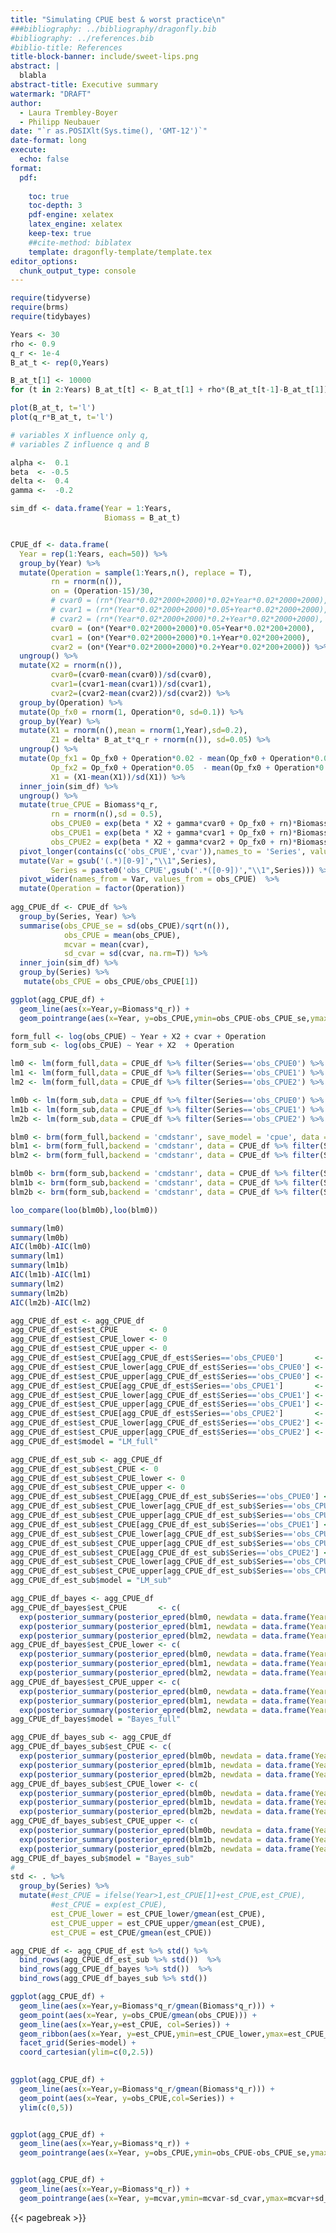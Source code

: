 ```yaml
---
title: "Simulating CPUE best & worst practice\n"
###bibliography: ../bibliography/dragonfly.bib
#bibliography: ../references.bib
#biblio-title: References
title-block-banner: include/sweet-lips.png
abstract: |
  blabla
abstract-title: Executive summary
watermark: "DRAFT"
author:
  - Laura Trembley-Boyer
  - Philipp Neubauer
date: "`r as.POSIXlt(Sys.time(), 'GMT-12')`"
date-format: long
execute:
  echo: false
format:
  pdf:
    
    toc: true
    toc-depth: 3
    pdf-engine: xelatex
    latex_engine: xelatex
    keep-tex: true
    ##cite-method: biblatex
    template: dragonfly-template/template.tex
editor_options: 
  chunk_output_type: console
---
```


```r
require(tidyverse)
require(brms)
require(tidybayes)

Years <- 30
rho <- 0.9
q_r <- 1e-4
B_at_t <- rep(0,Years)

B_at_t[1] <- 10000
for (t in 2:Years) B_at_t[t] <- B_at_t[1] + rho*(B_at_t[t-1]-B_at_t[1])+1000*rnorm(1)

plot(B_at_t, t='l')
plot(q_r*B_at_t, t='l')

# variables X influence only q,
# variables Z influence q and B

alpha <-  0.1
beta  <- -0.5
delta <-  0.4
gamma <-  -0.2

sim_df <- data.frame(Year = 1:Years,
                     Biomass = B_at_t) 


CPUE_df <- data.frame(
  Year = rep(1:Years, each=50)) %>%
  group_by(Year) %>%
  mutate(Operation = sample(1:Years,n(), replace = T),
         rn = rnorm(n()),
         on = (Operation-15)/30,
         # cvar0 = (rn*(Year*0.02*2000+2000)*0.02+Year*0.02*2000+2000),
         # cvar1 = (rn*(Year*0.02*2000+2000)*0.05+Year*0.02*2000+2000),
         # cvar2 = (rn*(Year*0.02*2000+2000)*0.2+Year*0.02*2000+2000),
         cvar0 = (on*(Year*0.02*2000+2000)*0.05+Year*0.02*200+2000),
         cvar1 = (on*(Year*0.02*2000+2000)*0.1+Year*0.02*200+2000),
         cvar2 = (on*(Year*0.02*2000+2000)*0.2+Year*0.02*200+2000)) %>%
  ungroup() %>%
  mutate(X2 = rnorm(n()),
         cvar0=(cvar0-mean(cvar0))/sd(cvar0),
         cvar1=(cvar1-mean(cvar1))/sd(cvar1),
         cvar2=(cvar2-mean(cvar2))/sd(cvar2)) %>%
  group_by(Operation) %>%
  mutate(Op_fx0 = rnorm(1, Operation*0, sd=0.1)) %>%
  group_by(Year) %>%
  mutate(X1 = rnorm(n(),mean = rnorm(1,Year),sd=0.2),
         Z1 = delta* B_at_t*q_r + rnorm(n()), sd=0.05) %>%
  ungroup() %>%
  mutate(Op_fx1 = Op_fx0 + Operation*0.02 - mean(Op_fx0 + Operation*0.02),
         Op_fx2 = Op_fx0 + Operation*0.05  - mean(Op_fx0 + Operation*0.05),
         X1 = (X1-mean(X1))/sd(X1)) %>%
  inner_join(sim_df) %>%
  ungroup() %>%
  mutate(true_CPUE = Biomass*q_r,
         rn = rnorm(n(),sd = 0.5),
         obs_CPUE0 = exp(beta * X2 + gamma*cvar0 + Op_fx0 + rn)*Biomass*q_r,
         obs_CPUE1 = exp(beta * X2 + gamma*cvar1 + Op_fx0 + rn)*Biomass*q_r,
         obs_CPUE2 = exp(beta * X2 + gamma*cvar2 + Op_fx0 + rn)*Biomass*q_r) %>%
  pivot_longer(contains(c('obs_CPUE','cvar')),names_to = 'Series', values_to = 'obs_CPUE')  %>%
  mutate(Var = gsub('(.*)[0-9]',"\\1",Series),
         Series = paste0('obs_CPUE',gsub('.*([0-9])',"\\1",Series))) %>%
  pivot_wider(names_from = Var, values_from = obs_CPUE)  %>%
  mutate(Operation = factor(Operation))
  
agg_CPUE_df <- CPUE_df %>%
  group_by(Series, Year) %>%
  summarise(obs_CPUE_se = sd(obs_CPUE)/sqrt(n()),
            obs_CPUE = mean(obs_CPUE),
            mcvar = mean(cvar),
            sd_cvar = sd(cvar, na.rm=T)) %>%
  inner_join(sim_df) %>%
  group_by(Series) %>%
   mutate(obs_CPUE = obs_CPUE/obs_CPUE[1])

ggplot(agg_CPUE_df) +
  geom_line(aes(x=Year,y=Biomass*q_r)) + 
  geom_pointrange(aes(x=Year, y=obs_CPUE,ymin=obs_CPUE-obs_CPUE_se,ymax=obs_CPUE+obs_CPUE_se,col=Series))

form_full <- log(obs_CPUE) ~ Year + X2 + cvar + Operation
form_sub <- log(obs_CPUE) ~ Year + X2  + Operation

lm0 <- lm(form_full,data = CPUE_df %>% filter(Series=='obs_CPUE0') %>% mutate(Year = factor(Year))) 
lm1 <- lm(form_full,data = CPUE_df %>% filter(Series=='obs_CPUE1') %>% mutate(Year = factor(Year))) 
lm2 <- lm(form_full,data = CPUE_df %>% filter(Series=='obs_CPUE2') %>% mutate(Year = factor(Year))) 

lm0b <- lm(form_sub,data = CPUE_df %>% filter(Series=='obs_CPUE0') %>% mutate(Year = factor(Year))) 
lm1b <- lm(form_sub,data = CPUE_df %>% filter(Series=='obs_CPUE1') %>% mutate(Year = factor(Year))) 
lm2b <- lm(form_sub,data = CPUE_df %>% filter(Series=='obs_CPUE2') %>% mutate(Year = factor(Year))) 

blm0 <- brm(form_full,backend = 'cmdstanr', save_model = 'cpue', data = CPUE_df %>% filter(Series=='obs_CPUE0') %>% mutate(Year = factor(Year)),cores=4) 
blm1 <- brm(form_full,backend = 'cmdstanr', data = CPUE_df %>% filter(Series=='obs_CPUE1') %>% mutate(Year = factor(Year)),cores=4) 
blm2 <- brm(form_full,backend = 'cmdstanr', data = CPUE_df %>% filter(Series=='obs_CPUE2') %>% mutate(Year = factor(Year)),cores=4) 

blm0b <- brm(form_sub,backend = 'cmdstanr', data = CPUE_df %>% filter(Series=='obs_CPUE0') %>% mutate(Year = factor(Year)),cores=4) 
blm1b <- brm(form_sub,backend = 'cmdstanr', data = CPUE_df %>% filter(Series=='obs_CPUE1') %>% mutate(Year = factor(Year)),cores=4) 
blm2b <- brm(form_sub,backend = 'cmdstanr', data = CPUE_df %>% filter(Series=='obs_CPUE2') %>% mutate(Year = factor(Year)),cores=4) 

loo_compare(loo(blm0b),loo(blm0))

summary(lm0)
summary(lm0b)
AIC(lm0b)-AIC(lm0)
summary(lm1)
summary(lm1b)
AIC(lm1b)-AIC(lm1)
summary(lm2)
summary(lm2b)
AIC(lm2b)-AIC(lm2)

agg_CPUE_df_est <- agg_CPUE_df
agg_CPUE_df_est$est_CPUE       <- 0
agg_CPUE_df_est$est_CPUE_lower <- 0
agg_CPUE_df_est$est_CPUE_upper <- 0
agg_CPUE_df_est$est_CPUE[agg_CPUE_df_est$Series=='obs_CPUE0']       <- exp(predict(lm0,newdata = data.frame(Year=as.factor(1:30),X2=0,cvar = 0, Operation=levels(CPUE_df$Operation)[1]), interval = "confidence")[,1])
agg_CPUE_df_est$est_CPUE_lower[agg_CPUE_df_est$Series=='obs_CPUE0'] <- exp(predict(lm0,newdata = data.frame(Year=as.factor(1:30),X2=0,cvar = 0, Operation=levels(CPUE_df$Operation)[1]), interval = "confidence")[,2])
agg_CPUE_df_est$est_CPUE_upper[agg_CPUE_df_est$Series=='obs_CPUE0'] <- exp(predict(lm0,newdata = data.frame(Year=as.factor(1:30),X2=0,cvar = 0, Operation=levels(CPUE_df$Operation)[1]), interval = "confidence")[,3])
agg_CPUE_df_est$est_CPUE[agg_CPUE_df_est$Series=='obs_CPUE1']       <- exp(predict(lm1,newdata = data.frame(Year=as.factor(1:30),X2=0,cvar = 0 , Operation=levels(CPUE_df$Operation)[1]), interval = "confidence")[,1])
agg_CPUE_df_est$est_CPUE_lower[agg_CPUE_df_est$Series=='obs_CPUE1'] <- exp(predict(lm1,newdata = data.frame(Year=as.factor(1:30),X2=0,cvar = 0 , Operation=levels(CPUE_df$Operation)[1]), interval = "confidence")[,2])
agg_CPUE_df_est$est_CPUE_upper[agg_CPUE_df_est$Series=='obs_CPUE1'] <- exp(predict(lm1,newdata = data.frame(Year=as.factor(1:30),X2=0,cvar = 0 , Operation=levels(CPUE_df$Operation)[1]), interval = "confidence")[,3])
agg_CPUE_df_est$est_CPUE[agg_CPUE_df_est$Series=='obs_CPUE2']       <- exp(predict(lm2,newdata = data.frame(Year=as.factor(1:30),X2=0,cvar = 0 , Operation=levels(CPUE_df$Operation)[1]), interval = "confidence")[,1])
agg_CPUE_df_est$est_CPUE_lower[agg_CPUE_df_est$Series=='obs_CPUE2'] <- exp(predict(lm2,newdata = data.frame(Year=as.factor(1:30),X2=0,cvar = 0 , Operation=levels(CPUE_df$Operation)[1]), interval = "confidence")[,2])
agg_CPUE_df_est$est_CPUE_upper[agg_CPUE_df_est$Series=='obs_CPUE2'] <- exp(predict(lm2,newdata = data.frame(Year=as.factor(1:30),X2=0,cvar = 0 , Operation=levels(CPUE_df$Operation)[1]), interval = "confidence")[,3])
agg_CPUE_df_est$model = "LM_full"

agg_CPUE_df_est_sub <- agg_CPUE_df
agg_CPUE_df_est_sub$est_CPUE <- 0
agg_CPUE_df_est_sub$est_CPUE_lower <- 0
agg_CPUE_df_est_sub$est_CPUE_upper <- 0
agg_CPUE_df_est_sub$est_CPUE[agg_CPUE_df_est_sub$Series=='obs_CPUE0'] <- exp(predict(lm0b,newdata = data.frame(Year=as.factor(1:30),X2=0,cvar = 0 , Operation=levels(CPUE_df$Operation)[1]), interval = "confidence")[,1])
agg_CPUE_df_est_sub$est_CPUE_lower[agg_CPUE_df_est_sub$Series=='obs_CPUE0'] <- exp(predict(lm0b,newdata = data.frame(Year=as.factor(1:30),X2=0,cvar = 0 , Operation=levels(CPUE_df$Operation)[1]), interval = "confidence")[,2])
agg_CPUE_df_est_sub$est_CPUE_upper[agg_CPUE_df_est_sub$Series=='obs_CPUE0'] <- exp(predict(lm0b,newdata = data.frame(Year=as.factor(1:30),X2=0,cvar = 0 , Operation=levels(CPUE_df$Operation)[1]), interval = "confidence")[,3])
agg_CPUE_df_est_sub$est_CPUE[agg_CPUE_df_est_sub$Series=='obs_CPUE1'] <- exp(predict(lm1b,newdata = data.frame(Year=as.factor(1:30),X2=0,cvar = 0 , Operation=levels(CPUE_df$Operation)[1]), interval = "confidence")[,1])
agg_CPUE_df_est_sub$est_CPUE_lower[agg_CPUE_df_est_sub$Series=='obs_CPUE1'] <- exp(predict(lm1b,newdata = data.frame(Year=as.factor(1:30),X2=0,cvar = 0 , Operation=levels(CPUE_df$Operation)[1]), interval = "confidence")[,2])
agg_CPUE_df_est_sub$est_CPUE_upper[agg_CPUE_df_est_sub$Series=='obs_CPUE1'] <- exp(predict(lm1b,newdata = data.frame(Year=as.factor(1:30),X2=0,cvar = 0 , Operation=levels(CPUE_df$Operation)[1]), interval = "confidence")[,3])
agg_CPUE_df_est_sub$est_CPUE[agg_CPUE_df_est_sub$Series=='obs_CPUE2'] <- exp(predict(lm2b,newdata = data.frame(Year=as.factor(1:30),X2=0,cvar = 0 , Operation=levels(CPUE_df$Operation)[1]), interval = "confidence")[,1])
agg_CPUE_df_est_sub$est_CPUE_lower[agg_CPUE_df_est_sub$Series=='obs_CPUE2'] <- exp(predict(lm2b,newdata = data.frame(Year=as.factor(1:30),X2=0,cvar = 0 , Operation=levels(CPUE_df$Operation)[1]), interval = "confidence")[,2])
agg_CPUE_df_est_sub$est_CPUE_upper[agg_CPUE_df_est_sub$Series=='obs_CPUE2'] <- exp(predict(lm2b,newdata = data.frame(Year=as.factor(1:30),X2=0,cvar = 0 , Operation=levels(CPUE_df$Operation)[1]), interval = "confidence")[,3])
agg_CPUE_df_est_sub$model = "LM_sub"

agg_CPUE_df_bayes <- agg_CPUE_df
agg_CPUE_df_bayes$est_CPUE       <- c(
  exp(posterior_summary(posterior_epred(blm0, newdata = data.frame(Year=as.factor(1:30),X2=0,cvar=0 , Operation=levels(CPUE_df$Operation)[1]), re_formula=NA))[,1]),
  exp(posterior_summary(posterior_epred(blm1, newdata = data.frame(Year=as.factor(1:30),X2=0,cvar=0 , Operation=levels(CPUE_df$Operation)[1]), re_formula=NA))[,1]),
  exp(posterior_summary(posterior_epred(blm2, newdata = data.frame(Year=as.factor(1:30),X2=0,cvar=0 , Operation=levels(CPUE_df$Operation)[1]), re_formula=NA))[,1]))
agg_CPUE_df_bayes$est_CPUE_lower <- c(
  exp(posterior_summary(posterior_epred(blm0, newdata = data.frame(Year=as.factor(1:30),X2=0,cvar=0 , Operation=levels(CPUE_df$Operation)[1]), re_formula=NA))[,3]),
  exp(posterior_summary(posterior_epred(blm1, newdata = data.frame(Year=as.factor(1:30),X2=0,cvar=0 , Operation=levels(CPUE_df$Operation)[1]), re_formula=NA))[,3]),
  exp(posterior_summary(posterior_epred(blm2, newdata = data.frame(Year=as.factor(1:30),X2=0,cvar=0 , Operation=levels(CPUE_df$Operation)[1]), re_formula=NA))[,3]))
agg_CPUE_df_bayes$est_CPUE_upper <- c(
  exp(posterior_summary(posterior_epred(blm0, newdata = data.frame(Year=as.factor(1:30),X2=0,cvar=0 , Operation=levels(CPUE_df$Operation)[1]), re_formula=NA))[,4]),
  exp(posterior_summary(posterior_epred(blm1, newdata = data.frame(Year=as.factor(1:30),X2=0,cvar=0 , Operation=levels(CPUE_df$Operation)[1]), re_formula=NA))[,4]),
  exp(posterior_summary(posterior_epred(blm2, newdata = data.frame(Year=as.factor(1:30),X2=0,cvar=0 , Operation=levels(CPUE_df$Operation)[1]), re_formula=NA))[,4]))
agg_CPUE_df_bayes$model = "Bayes_full"

agg_CPUE_df_bayes_sub <- agg_CPUE_df
agg_CPUE_df_bayes_sub$est_CPUE <- c(
  exp(posterior_summary(posterior_epred(blm0b, newdata = data.frame(Year=as.factor(1:30),X2=0,cvar=0 , Operation=levels(CPUE_df$Operation)[1]), re_formula=NA))[,1]),
  exp(posterior_summary(posterior_epred(blm1b, newdata = data.frame(Year=as.factor(1:30),X2=0,cvar=0 , Operation=levels(CPUE_df$Operation)[1]), re_formula=NA))[,1]),
  exp(posterior_summary(posterior_epred(blm2b, newdata = data.frame(Year=as.factor(1:30),X2=0,cvar=0 , Operation=levels(CPUE_df$Operation)[1]), re_formula=NA))[,1]))
agg_CPUE_df_bayes_sub$est_CPUE_lower <- c(
  exp(posterior_summary(posterior_epred(blm0b, newdata = data.frame(Year=as.factor(1:30),X2=0,cvar=0 , Operation=levels(CPUE_df$Operation)[1]), re_formula=NA))[,3]),
  exp(posterior_summary(posterior_epred(blm1b, newdata = data.frame(Year=as.factor(1:30),X2=0,cvar=0 , Operation=levels(CPUE_df$Operation)[1]), re_formula=NA))[,3]),
  exp(posterior_summary(posterior_epred(blm2b, newdata = data.frame(Year=as.factor(1:30),X2=0,cvar=0 , Operation=levels(CPUE_df$Operation)[1]), re_formula=NA))[,3]))
agg_CPUE_df_bayes_sub$est_CPUE_upper <- c(
  exp(posterior_summary(posterior_epred(blm0b, newdata = data.frame(Year=as.factor(1:30),X2=0,cvar=0 , Operation=levels(CPUE_df$Operation)[1]), re_formula=NA))[,4]),
  exp(posterior_summary(posterior_epred(blm1b, newdata = data.frame(Year=as.factor(1:30),X2=0,cvar=0 , Operation=levels(CPUE_df$Operation)[1]), re_formula=NA))[,4]),
  exp(posterior_summary(posterior_epred(blm2b, newdata = data.frame(Year=as.factor(1:30),X2=0,cvar=0 , Operation=levels(CPUE_df$Operation)[1]), re_formula=NA))[,4]))
agg_CPUE_df_bayes_sub$model = "Bayes_sub"
# 
std <- . %>%
  group_by(Series) %>%
  mutate(#est_CPUE = ifelse(Year>1,est_CPUE[1]+est_CPUE,est_CPUE),
         #est_CPUE = exp(est_CPUE),
         est_CPUE_lower = est_CPUE_lower/gmean(est_CPUE),
         est_CPUE_upper = est_CPUE_upper/gmean(est_CPUE),
         est_CPUE = est_CPUE/gmean(est_CPUE))

agg_CPUE_df <- agg_CPUE_df_est %>% std() %>%
  bind_rows(agg_CPUE_df_est_sub %>% std())  %>%
  bind_rows(agg_CPUE_df_bayes %>% std())  %>%
  bind_rows(agg_CPUE_df_bayes_sub %>% std())

ggplot(agg_CPUE_df) +
  geom_line(aes(x=Year,y=Biomass*q_r/gmean(Biomass*q_r))) + 
  geom_point(aes(x=Year, y=obs_CPUE/gmean(obs_CPUE))) +
  geom_line(aes(x=Year,y=est_CPUE, col=Series)) + 
  geom_ribbon(aes(x=Year, y=est_CPUE,ymin=est_CPUE_lower,ymax=est_CPUE_upper, col=Series, fill=Series), alpha=0.2) +
  facet_grid(Series~model) +
  coord_cartesian(ylim=c(0,2.5)) 
  

ggplot(agg_CPUE_df) +
  geom_line(aes(x=Year,y=Biomass*q_r/gmean(Biomass*q_r))) + 
  geom_point(aes(x=Year, y=obs_CPUE,col=Series)) +
  ylim(c(0,5))


ggplot(agg_CPUE_df) +
  geom_line(aes(x=Year,y=Biomass*q_r)) + 
  geom_pointrange(aes(x=Year, y=obs_CPUE,ymin=obs_CPUE-obs_CPUE_se,ymax=obs_CPUE+obs_CPUE_se,col=Series))


ggplot(agg_CPUE_df) +
  geom_line(aes(x=Year,y=Biomass*q_r)) + 
  geom_pointrange(aes(x=Year, y=mcvar,ymin=mcvar-sd_cvar,ymax=mcvar+sd_cvar,col=Series))

```

\clearpage
{{< pagebreak >}}
